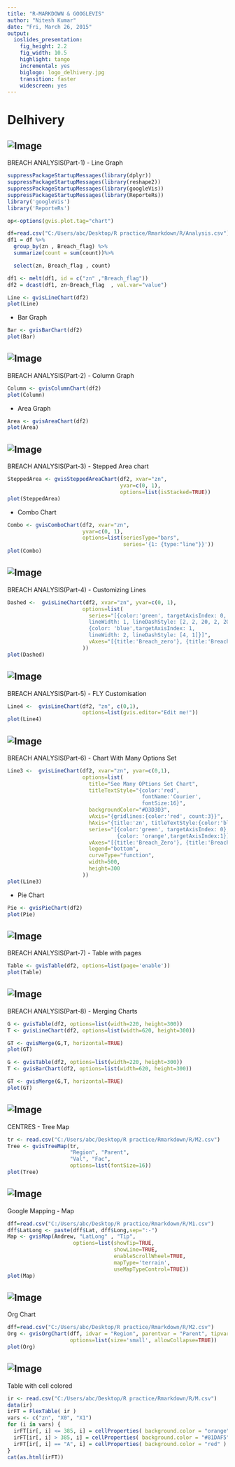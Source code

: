 ```yaml
---
title: "R-MARKDOWN & GOOGLEVIS"
author: "Nitesh Kumar"
date: "Fri, March 26, 2015"
output:
  ioslides_presentation:
    fig_height: 2.2
    fig_width: 10.5
    highlight: tango
    incremental: yes
    biglogo: logo_delhivery.jpg
    transition: faster
    widescreen: yes
---
```


# Delhivery
## ![Image](C:/Users/abc/Desktop/R practice/Rmarkdown/log.png)
BREACH ANALYSIS(Part-1)
- Line Graph
```r
suppressPackageStartupMessages(library(dplyr))
suppressPackageStartupMessages(library(reshape2))
suppressPackageStartupMessages(library(googleVis))
suppressPackageStartupMessages(library(ReporteRs))
library('googleVis')
library('ReporteRs')

op<-options(gvis.plot.tag="chart")
```

```r
df=read.csv("C:/Users/abc/Desktop/R practice/Rmarkdown/R/Analysis.csv")
df1 = df %>%
  group_by(zn , Breach_flag) %>%
  summarize(count = sum(count))%>%

  select(zn, Breach_flag , count)

df1 <- melt(df1, id = c("zn" ,"Breach_flag"))
df2 = dcast(df1, zn~Breach_flag  , val.var="value")

Line <- gvisLineChart(df2)
plot(Line)
```
- Bar Graph
```r
Bar <- gvisBarChart(df2)
plot(Bar)
```

## ![Image](C:/Users/abc/Desktop/R practice/Rmarkdown/log.png)
BREACH ANALYSIS(Part-2)
- Column Graph
```r
Column <- gvisColumnChart(df2)
plot(Column)
```
- Area Graph
```r
Area <- gvisAreaChart(df2)
plot(Area)
```

## ![Image](C:/Users/abc/Desktop/R practice/Rmarkdown/log.png)
BREACH ANALYSIS(Part-3)
- Stepped Area chart
```r
SteppedArea <- gvisSteppedAreaChart(df2, xvar="zn", 
                                    yvar=c(0, 1),
                                    options=list(isStacked=TRUE))
plot(SteppedArea)
```
- Combo Chart
```r
Combo <- gvisComboChart(df2, xvar="zn",
                        yvar=c(0, 1),
                        options=list(seriesType="bars",
                                     series='{1: {type:"line"}}'))
plot(Combo)
```

## ![Image](C:/Users/abc/Desktop/R practice/Rmarkdown/log.png)
BREACH ANALYSIS(Part-4)
- Customizing Lines
```r
Dashed <-  gvisLineChart(df2, xvar="zn", yvar=c(0, 1),
                        options=list(
                          series="[{color:'green', targetAxisIndex: 0, 
                          lineWidth: 1, lineDashStyle: [2, 2, 20, 2, 20, 2]}, 
                          {color: 'blue',targetAxisIndex: 1, 
                          lineWidth: 2, lineDashStyle: [4, 1]}]",
                          vAxes="[{title:'Breach_zero'}, {title:'Breach_one'}]"
                        ))
plot(Dashed)
```

## ![Image](C:/Users/abc/Desktop/R practice/Rmarkdown/log.png)
BREACH ANALYSIS(Part-5)
- FLY Customisation
```r
Line4 <-  gvisLineChart(df2, "zn", c(0,1),
                        options=list(gvis.editor="Edit me!"))
plot(Line4)
```

## ![Image](C:/Users/abc/Desktop/R practice/Rmarkdown/log.png)
BREACH ANALYSIS(Part-6)
- Chart With Many Options Set
```r
Line3 <-  gvisLineChart(df2, xvar="zn", yvar=c(0,1),
                        options=list(
                          title="See Many OPtions Set Chart",
                          titleTextStyle="{color:'red', 
                                           fontName:'Courier', 
                                           fontSize:16}",                         
                          backgroundColor="#D3D3D3",                          
                          vAxis="{gridlines:{color:'red', count:3}}",
                          hAxis="{title:'zn', titleTextStyle:{color:'blue'}}",
                          series="[{color:'green', targetAxisIndex: 0}, 
                                   {color: 'orange',targetAxisIndex:1}]",
                          vAxes="[{title:'Breach_Zero'}, {title:'Breach_One'}]",
                          legend="bottom",
                          curveType="function",
                          width=500,
                          height=300                         
                        ))
plot(Line3)
```
- Pie Chart
```r
Pie <- gvisPieChart(df2)
plot(Pie)
```

## ![Image](C:/Users/abc/Desktop/R practice/Rmarkdown/log.png)
BREACH ANALYSIS(Part-7) 
- Table with pages
```r
Table <- gvisTable(df2, options=list(page='enable'))
plot(Table)
```

## ![Image](C:/Users/abc/Desktop/R practice/Rmarkdown/log.png)
BREACH ANALYSIS(Part-8)
- Merging Charts

```r
G <- gvisTable(df2, options=list(width=220, height=300))
T <- gvisLineChart(df2, options=list(width=620, height=300))

GT <- gvisMerge(G,T, horizontal=TRUE) 
plot(GT)
```

```r
G <- gvisTable(df2, options=list(width=220, height=300))
T <- gvisBarChart(df2, options=list(width=620, height=300))

GT <- gvisMerge(G,T, horizontal=TRUE) 
plot(GT)
```

## ![Image](C:/Users/abc/Desktop/R practice/Rmarkdown/log.png)
CENTRES
- Tree Map
```r
tr <- read.csv("C:/Users/abc/Desktop/R practice/Rmarkdown/R/M2.csv")
Tree <- gvisTreeMap(tr,  
                    "Region", "Parent", 
                    "Val", "Fac", 
                    options=list(fontSize=16))
plot(Tree)
```

## ![Image](C:/Users/abc/Desktop/R practice/Rmarkdown/log.png)
Google Mapping
- Map
```r
dff=read.csv("C:/Users/abc/Desktop/R practice/Rmarkdown/R/M1.csv")
dff$LatLong <- paste(dff$Lat, dff$Long,sep=":-")
Map <- gvisMap(Andrew, "LatLong" , "Tip", 
                     options=list(showTip=TRUE, 
                                  showLine=TRUE, 
                                  enableScrollWheel=TRUE,
                                  mapType='terrain', 
                                  useMapTypeControl=TRUE))
plot(Map)
```

## ![Image](C:/Users/abc/Desktop/R practice/Rmarkdown/log.png)
Org Chart
```r
dff=read.csv("C:/Users/abc/Desktop/R practice/Rmarkdown/R/M2.csv")
Org <- gvisOrgChart(dff, idvar = "Region", parentvar = "Parent", tipvar = "Val",
                    options=list(size='small', allowCollapse=TRUE))
plot(Org)
```

## ![Image](C:/Users/abc/Desktop/R practice/Rmarkdown/log.png)
Table with cell colored

```r
ir <- read.csv("C:/Users/abc/Desktop/R practice/Rmarkdown/R/M.csv")
data(ir)
irFT = FlexTable( ir )
vars <- c("zn", "X0", "X1")
for (i in vars) {
  irFT[ir[, i] <= 385, i] = cellProperties( background.color = "orange" )
  irFT[ir[, i] > 385, i] = cellProperties( background.color = "#81DAF5" )
  irFT[ir[, i] == "A", i] = cellProperties( background.color = "red" )
}
cat(as.html(irFT))
```
